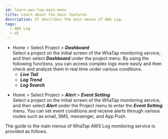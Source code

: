 ```yaml
---
id: learn-aws-log-main-menu
title: Learn about the main features
description: It describes the main menus of AWS Log.
tags:
  - AWS Log
  - UI
---
```


-   Home > Select Project > **_Dashboard_**\
    Select a project on the initial screen of the WhaTap monitoring service, and then select **_Dashboard_** under the project menu. By using the following functions, you can access complex logs more easily and then check and analyze them in real time under various conditions. 
    -   **_Live Tail_**
    -   **_Log Trend_**
    -   **_Log Search_**

<!-- * ***설정*** -->

-   Home > Select Project > **_Alert_** > **_Event Setting_**\
    Select a project on the initial screen of the WhaTap monitoring service, and then select **_Alert_** under the Project menu to enter the **_Event Setting_** menu. You can set event conditions and receive alerts through various routes such as email, SMS, messenger, and App Push.

The guide to the main menus of WhaTap AWS Log monitoring service is provided as follows.


<DocCardList/>
